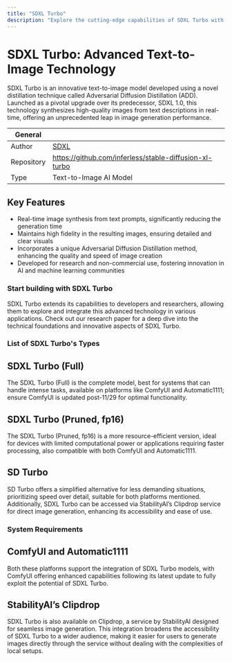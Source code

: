 ```yaml
---
title: "SDXL Turbo"
description: "Explore the cutting-edge capabilities of SDXL Turbo with real-time, high-fidelity text-to-image transformations."
---
```


# SDXL Turbo: Advanced Text-to-Image Technology

SDXL Turbo is an innovative text-to-image model developed using a novel distillation technique called Adversarial Diffusion Distillation (ADD). Launched as a pivotal upgrade over its predecessor, SDXL 1.0, this technology synthesizes high-quality images from text descriptions in real-time, offering an unprecedented leap in image generation performance.

| General  |  |
| --- | --- |
| Author | [SDXL](https://stability.ai/)  |
| Repository | https://github.com/inferless/stable-diffusion-xl-turbo |
| Type | Text-to-Image AI Model |

## Key Features

- Real-time image synthesis from text prompts, significantly reducing the generation time
- Maintains high fidelity in the resulting images, ensuring detailed and clear visuals
- Incorporates a unique Adversarial Diffusion Distillation method, enhancing the quality and speed of image creation
- Developed for research and non-commercial use, fostering innovation in AI and machine learning communities

### Start building with SDXL Turbo

SDXL Turbo extends its capabilities to developers and researchers, allowing them to explore and integrate this advanced technology in various applications. Check out our research paper for a deep dive into the technical foundations and innovative aspects of SDXL Turbo.

### List of SDXL Turbo's Types

## SDXL Turbo (Full)
The SDXL Turbo (Full) is the complete model, best for systems that can handle intense tasks, available on platforms like ComfyUI and Automatic1111; ensure ComfyUI is updated post-11/29 for optimal functionality. 

## SDXL Turbo (Pruned, fp16)
The SDXL Turbo (Pruned, fp16) is a more resource-efficient version, ideal for devices with limited computational power or applications requiring faster processing, also compatible with both ComfyUI and Automatic1111. 

## SD Turbo 
SD Turbo offers a simplified alternative for less demanding situations, prioritizing speed over detail, suitable for both platforms mentioned. Additionally, SDXL Turbo can be accessed via StabilityAI’s Clipdrop service for direct image generation, enhancing its accessibility and ease of use.

### System Requirements

## ComfyUI and Automatic1111
Both these platforms support the integration of SDXL Turbo models, with ComfyUI offering enhanced capabilities following its latest update to fully exploit the potential of SDXL Turbo.
## StabilityAI’s Clipdrop
SDXL Turbo is also available on Clipdrop, a service by StabilityAI designed for seamless image generation. This integration broadens the accessibility of SDXL Turbo to a wider audience, making it easier for users to generate images directly through the service without dealing with the complexities of local setups.
